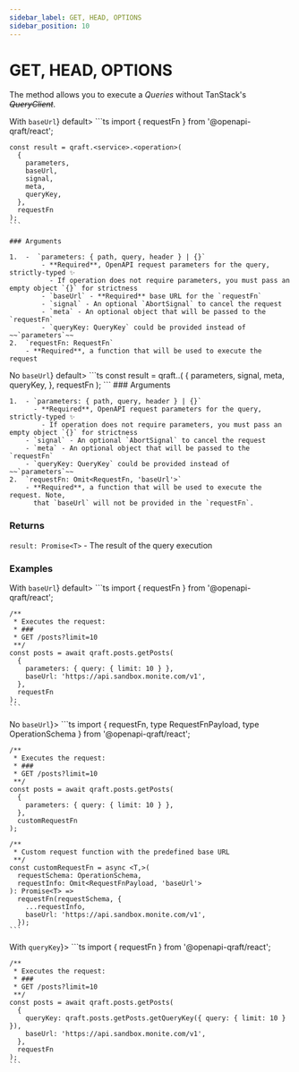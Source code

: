 ```yaml
---
sidebar_label: GET, HEAD, OPTIONS
sidebar_position: 10
---
```



# GET, HEAD, OPTIONS

The method allows you to execute a _Queries_ without TanStack's ~~_QueryClient_~~.

<Tabs>
  <TabItem value="with-base-url" label={<span style={{verticalAlign: 'middle'}}>With <code>baseUrl</code></span>} default>
    ```ts
    import { requestFn } from '@openapi-qraft/react';

    const result = qraft.<service>.<operation>(
      {
        parameters,
        baseUrl,
        signal,
        meta,
        queryKey,
      },
      requestFn
    );
    ```

    ### Arguments

    1.  -  `parameters: { path, query, header } | {}`
            - **Required**, OpenAPI request parameters for the query, strictly-typed ✨
              - If operation does not require parameters, you must pass an empty object `{}` for strictness
            - `baseUrl` - **Required** base URL for the `requestFn`
            - `signal` - An optional `AbortSignal` to cancel the request
            - `meta` - An optional object that will be passed to the `requestFn`
            - `queryKey: QueryKey` could be provided instead of ~~`parameters`~~
    2.  `requestFn: RequestFn`
        - **Required**, a function that will be used to execute the request
  </TabItem>
  <TabItem value="no-base-url" label={<span style={{verticalAlign: 'middle'}}>No <code style={{textDecoration: 'line-through'}}>baseUrl</code></span>} default>
    ```ts
    const result = qraft.<service>.<operation>(
      {
        parameters,
        signal,
        meta,
        queryKey,
      },
      requestFn
    );
    ```
    ### Arguments

    1.  - `parameters: { path, query, header } | {}`
          - **Required**, OpenAPI request parameters for the query, strictly-typed ✨
            - If operation does not require parameters, you must pass an empty object `{}` for strictness
        - `signal` - An optional `AbortSignal` to cancel the request
        - `meta` - An optional object that will be passed to the `requestFn`
        - `queryKey: QueryKey` could be provided instead of ~~`parameters`~~
    2.  `requestFn: Omit<RequestFn, 'baseUrl'>`
        - **Required**, a function that will be used to execute the request. Note,
          that `baseUrl` will not be provided in the `requestFn`.
  </TabItem>
</Tabs>

### Returns

`result: Promise<T>` - The result of the query execution

### Examples

<Tabs>
  <TabItem value="with-base-url" label={<span style={{verticalAlign: 'middle'}}>With <code>baseUrl</code></span>} default>
    ```ts
    import { requestFn } from '@openapi-qraft/react';

    /**
     * Executes the request:
     * ###
     * GET /posts?limit=10
     **/
    const posts = await qraft.posts.getPosts(
      {
        parameters: { query: { limit: 10 } },
        baseUrl: 'https://api.sandbox.monite.com/v1',
      },
      requestFn
    );
    ```
  </TabItem>
  <TabItem value="no-base-url" label={<span style={{verticalAlign: 'middle'}}>No <code style={{textDecoration: 'line-through'}}>baseUrl</code></span>}>
    ```ts
    import {
      requestFn,
      type RequestFnPayload,
      type OperationSchema
    } from '@openapi-qraft/react';

    /**
     * Executes the request:
     * ###
     * GET /posts?limit=10
     **/
    const posts = await qraft.posts.getPosts(
      {
        parameters: { query: { limit: 10 } },
      },
      customRequestFn
    );

    /**
     * Custom request function with the predefined base URL
     **/
    const customRequestFn = async <T,>(
      requestSchema: OperationSchema,
      requestInfo: Omit<RequestFnPayload, 'baseUrl'>
    ): Promise<T> =>
      requestFn(requestSchema, {
        ...requestInfo,
        baseUrl: 'https://api.sandbox.monite.com/v1',
      });
    ```
  </TabItem>
  <TabItem value="with-query-key" label={<span style={{verticalAlign: 'middle'}}>With <code>queryKey</code></span>}>
    ```ts
    import { requestFn } from '@openapi-qraft/react';

    /**
     * Executes the request:
     * ###
     * GET /posts?limit=10
     **/
    const posts = await qraft.posts.getPosts(
      {
        queryKey: qraft.posts.getPosts.getQueryKey({ query: { limit: 10 } }),
        baseUrl: 'https://api.sandbox.monite.com/v1',
      },
      requestFn
    );
    ```
  </TabItem>
</Tabs>
